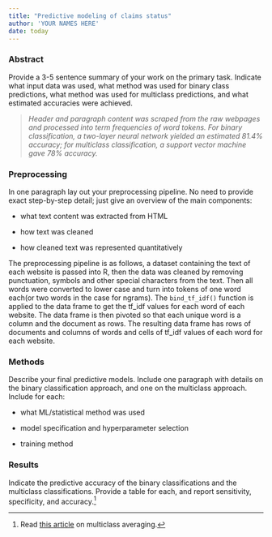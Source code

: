 ```yaml
---
title: "Predictive modeling of claims status"
author: 'YOUR NAMES HERE'
date: today
---
```


### Abstract

Provide a 3-5 sentence summary of your work on the primary task. Indicate what input data was used, what method was used for binary class predictions, what method was used for multiclass predictions, and what estimated accuracies were achieved.

> *Header and paragraph content was scraped from the raw webpages and processed into term frequencies of word tokens. For binary classification, a two-layer neural network yielded an estimated 81.4% accuracy; for multiclass classification, a support vector machine gave 78% accuracy.*

### Preprocessing

In one paragraph lay out your preprocessing pipeline. No need to provide exact step-by-step detail; just give an overview of the main components:

-   what text content was extracted from HTML

-   how text was cleaned

-   how cleaned text was represented quantitatively

The preprocessing pipeline is as follows, a dataset containing the text of each website is passed into R, then the data was cleaned by removing punctuation, symbols and other special characters from the text. Then all words were converted to lower case and turn into tokens of one word each(or two words in the case for ngrams). The `bind_tf_idf()` function is applied to the data frame to get the tf_idf values for each word of each website. The data frame is then pivoted so that each unique word is a column and the document as rows. The resulting data frame has rows of documents and columns of words and cells of tf_idf values of each word for each website.

### Methods

Describe your final predictive models. Include one paragraph with details on the binary classification approach, and one on the multiclass approach. Include for each:

-   what ML/statistical method was used

-   model specification and hyperparameter selection

-   training method

### Results

Indicate the predictive accuracy of the binary classifications and the multiclass classifications. Provide a table for each, and report sensitivity, specificity, and accuracy.[^1]

[^1]: Read [this article](https://yardstick.tidymodels.org/articles/multiclass.html) on multiclass averaging.
